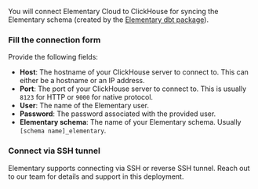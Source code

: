 You will connect Elementary Cloud to ClickHouse for syncing the Elementary schema (created by the [Elementary dbt package](/cloud/onboarding/quickstart-dbt-package)).

<Snippet file="cloud/integrations/create-user-operation.mdx" />

### Fill the connection form

Provide the following fields:

- **Host**: The hostname of your ClickHouse server to connect to. This can either be a hostname or an IP address.
- **Port**: The port of your ClickHouse server to connect to. This is usually `8123` for HTTP or `9000` for native protocol.
- **User**: The name of the Elementary user.
- **Password**: The password associated with the provided user.
- **Elementary schema**: The name of your Elementary schema. Usually `[schema name]_elementary`.

<Snippet file="cloud/integrations/ip-allowlist.mdx" />

### Connect via SSH tunnel

Elementary supports connecting via SSH or reverse SSH tunnel. Reach out to our team for details and support in this deployment.